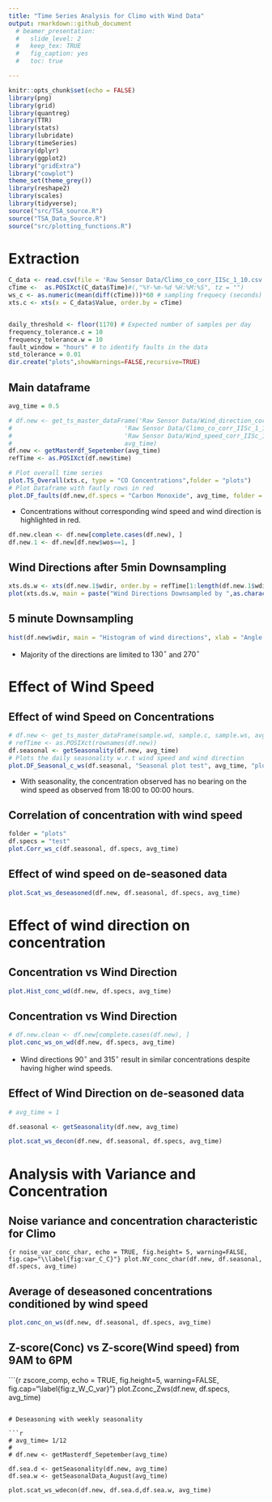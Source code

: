 ```yaml
---
title: "Time Series Analysis for Climo with Wind Data"
output: rmarkdown::github_document
  # beamer_presentation:
  #   slide_level: 2
  #   keep_tex: TRUE
  #   fig_caption: yes
  #   toc: true

---
```


```r
knitr::opts_chunk$set(echo = FALSE)
library(png)
library(grid)
library(quantreg)
library(TTR)
library(stats)
library(lubridate)
library(timeSeries)
library(dplyr)
library(ggplot2)
library("gridExtra")
library("cowplot")
theme_set(theme_grey())
library(reshape2)
library(scales)
library(tidyverse);
source("src/TSA_source.R")
source("TSA_Data_Source.R")
source("src/plotting_functions.R")
```


# Extraction

```r

C_data <- read.csv(file = 'Raw Sensor Data/Climo_co_corr_IISc_1_10.csv', header = TRUE, sep = ";")
cTime <-  as.POSIXct(C_data$Time)#(,"%Y-%m-%d %H:%M:%S", tz = "")
ws_c <- as.numeric(mean(diff(cTime)))*60 # sampling frequecy (seconds)
xts.c <- xts(x = C_data$Value, order.by = cTime)


daily_threshold <- floor(1170) # Expected number of samples per day
frequency_tolerance.c = 10
frequency_tolerance.w = 10
fault_window = "hours" # to identify faults in the data
std_tolerance = 0.01
dir.create("plots",showWarnings=FALSE,recursive=TRUE)

```



## Main dataframe

```r

avg_time = 0.5

# df.new <- get_ts_master_dataFrame('Raw Sensor Data/Wind_direction_corr_IISc_1_20.csv', 
#                               'Raw Sensor Data/Climo_co_corr_IISc_1_10.csv', 
#                               'Raw Sensor Data/Wind_speed_corr_IISc_1_20.csv', 
#                               avg_time)
df.new <- getMasterdf_Sepetember(avg_time)
refTime <- as.POSIXct(df.new$time)

# Plot overall time series
plot.TS_Overall(xts.c, type = "CO Concentrations",folder = "plots")
# Plot Dataframe with fautly rows in red
plot.DF_faults(df.new,df.specs = "Carbon Monoxide", avg_time, folder = "plots")


```

- Concentrations without corresponding wind speed and wind direction is highlighted in red.

```r
df.new.clean <- df.new[complete.cases(df.new), ]
df.new.1 <- df.new[df.new$wos==1, ] 
```

## Wind Directions after 5min Downsampling

```r
xts.ds.w <- xts(df.new.1$wdir, order.by = refTime[1:length(df.new.1$wdir)])
plot(xts.ds.w, main = paste("Wind Directions Downsampled by ",as.character(avg_time*60),"min",sep=""))
```

## 5 minute Downsampling
```r
hist(df.new$wdir, main = "Histogram of wind directions", xlab = "Angle w.r.t to North")

```

- Majority of the directions are limited to $130^{\circ}$ and $270^{\circ}$

# Effect of Wind Speed

## Effect of wind Speed on Concentrations

```r

# df.new <- get_ts_master_dataFrame(sample.wd, sample.c, sample.ws, avg_time)
# refTime <- as.POSIXct(rownames(df.new))
df.seasonal <- getSeasonality(df.new, avg_time)
# Plots the daily seasonality w.r.t wind speed and wind direction
plot.DF_Seasonal_c_ws(df.seasonal, "Seasonal plot test", avg_time, "plots")

```

- With seasonality, the concentration observed has no bearing on the wind speed as observed from 18:00 to 00:00 hours.


## Correlation of concentration with wind speed
```r
folder = "plots"
df.specs = "test"
plot.Corr_ws_c(df.seasonal, df.specs, avg_time)
```

## Effect of wind speed on de-seasoned data

```r
plot.Scat_ws_deseasoned(df.new, df.seasonal, df.specs, avg_time)

```

# Effect of wind direction on concentration

## Concentration vs Wind Direction

```r
plot.Hist_conc_wd(df.new, df.specs, avg_time)
```


## Concentration vs Wind Direction

```r
# df.new.clean <- df.new[complete.cases(df.new), ]
plot.conc_ws_on_wd(df.new, df.specs, avg_time)
```

- Wind directions $90^{\circ}$ and $315^{\circ}$ result in similar concentrations despite having higher wind speeds.

## Effect of Wind Direction on de-seasoned data

```r
# avg_time = 1

df.seasonal <- getSeasonality(df.new, avg_time)

plot.scat_ws_decon(df.new, df.seasonal, df.specs, avg_time)

```

# Analysis with Variance and Concentration

## Noise variance and concentration characteristic for Climo

```{r noise_var_conc_char, echo = TRUE, fig.height= 5, warning=FALSE, fig.cap="\\label{fig:var_C_C}"}
plot.NV_conc_char(df.new, df.seasonal, df.specs, avg_time)
```


## Average of deseasoned concentrations conditioned by wind speed

```r
plot.conc_on_ws(df.new, df.seasonal, df.specs, avg_time)
```


## Z-score(Conc) vs Z-score(Wind speed) from 9AM to 6PM

```{r zscore_comp, echo = TRUE, fig.height=5, warning=FALSE, fig.cap="\\label{fig:z_W_C_var}"}
plot.Zconc_Zws(df.new, df.specs, avg_time)

```

# Deseasoning with weekly seasonality 

```r
# avg_time= 1/12
# 
# df.new <- getMasterdf_Sepetember(avg_time)

df.sea.d <- getSeasonality(df.new, avg_time)
df.sea.w <- getSeasonalData_August(avg_time)

plot.scat_ws_wdecon(df.new, df.sea.d,df.sea.w, avg_time)
```

